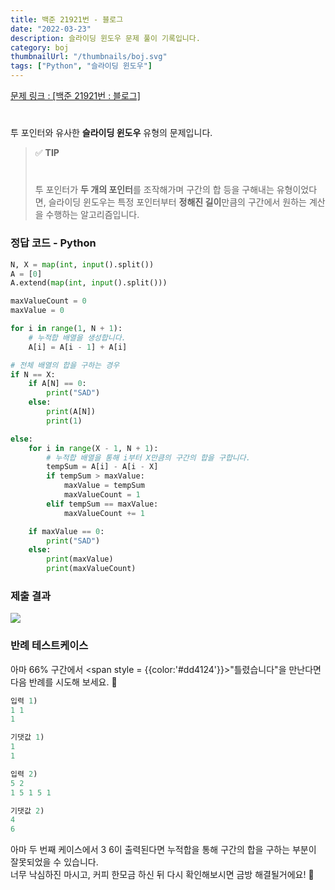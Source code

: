 ```yaml
---
title: 백준 21921번 - 블로그
date: "2022-03-23"
description: 슬라이딩 윈도우 문제 풀이 기록입니다.
category: boj
thumbnailUrl: "/thumbnails/boj.svg"
tags: ["Python", "슬라이딩 윈도우"]
---
```


[문제 링크 : [백준 21921번 : 블로그]](https://www.acmicpc.net/problem/21921)

#

투 포인터와 유사한 **슬라이딩 윈도우** 유형의 문제입니다.

> ✅ **TIP**
>
> #
>
> 투 포인터가 **두 개의 포인터**를 조작해가며 구간의 합 등을 구해내는 유형이었다면, 슬라이딩 윈도우는 특정 포인터부터 **정해진 길이**만큼의 구간에서 원하는 계산을 수행하는 알고리즘입니다.

### 정답 코드 - Python

```python
N, X = map(int, input().split())
A = [0]
A.extend(map(int, input().split()))

maxValueCount = 0
maxValue = 0

for i in range(1, N + 1):
    # 누적합 배열을 생성합니다.
    A[i] = A[i - 1] + A[i]

# 전체 배열의 합을 구하는 경우
if N == X:
    if A[N] == 0:
        print("SAD")
    else:
        print(A[N])
        print(1)

else:
    for i in range(X - 1, N + 1):
        # 누적합 배열을 통해 i부터 X만큼의 구간의 합을 구합니다.
        tempSum = A[i] - A[i - X]
        if tempSum > maxValue:
            maxValue = tempSum
            maxValueCount = 1
        elif tempSum == maxValue:
            maxValueCount += 1

    if maxValue == 0:
        print("SAD")
    else:
        print(maxValue)
        print(maxValueCount)
```

### 제출 결과

![](https://d3i7lyqkyp9zxr.cloudfront.net/백준-21921번-블로그/0.png)

### 반례 테스트케이스

아마 66% 구간에서 <span style = {{color:'#dd4124'}}>"틀렸습니다"</span>을 만난다면 다음 반례를 시도해 보세요. 🙂

```python
입력 1)
1 1
1

기댓값 1)
1
1
```

```python
입력 2)
5 2
1 5 1 5 1

기댓값 2)
4
6
```

아마 두 번째 케이스에서 3 6이 출력된다면 누적합을 통해 구간의 합을 구하는 부분이 잘못되었을 수 있습니다.  
너무 낙심하진 마시고, 커피 한모금 하신 뒤 다시 확인해보시면 금방 해결될거에요! 🙂
